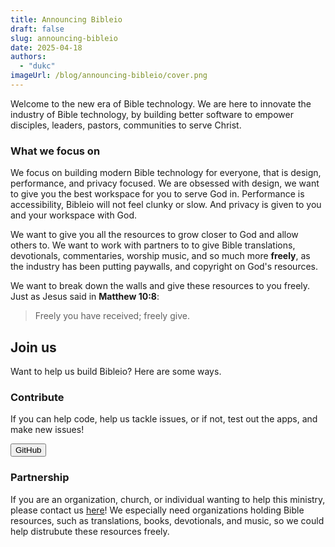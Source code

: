 ```yaml
---
title: Announcing Bibleio
draft: false
slug: announcing-bibleio
date: 2025-04-18
authors:
  - "dukc"
imageUrl: /blog/announcing-bibleio/cover.png
---
```



Welcome to the new era of Bible technology. We are here to innovate the industry of Bible technology, by building better software to empower disciples, leaders, pastors, communities to serve Christ.

### What we focus on

We focus on building modern Bible technology for everyone, that is design, performance, and privacy focused. We are obsessed with design, we want to give you the best workspace for you to serve God in. Performance is accessibility, Bibleio will not feel clunky or slow. And privacy is given to you and your workspace with God.

We want to give you all the resources to grow closer to God and allow others to. We want to work with partners to to give Bible translations, devotionals, commentaries, worship music, and so much more **freely**, as the industry has been putting paywalls, and copyright on God's resources.

We want to break down the walls and give these resources to you freely. Just as Jesus said in **Matthew 10:8**:

> Freely you have received; freely give.

## Join us

Want to help us build Bibleio? Here are some ways.

### Contribute

If you can help code, help us tackle issues, or if not, test out the apps, and make new issues!

<a href="https://github.com/bibleio">
  <Button>GitHub</Button>
</a>

### Partnership

If you are an organization, church, or individual wanting to help this ministry, please contact us [here](/contact)! We especially need organizations holding Bible resources, such as translations, books, devotionals, and music, so we could help distrubute these resources freely.

